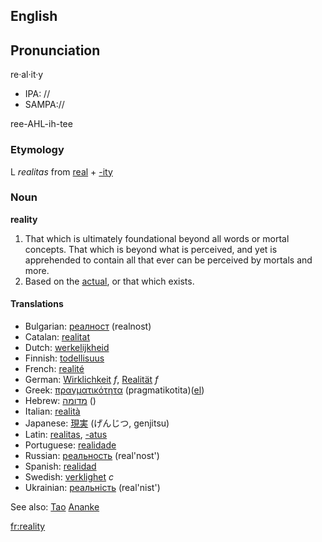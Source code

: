 ==English==
==Pronunciation==
re·al·it·y
*IPA: //
*SAMPA://
ree-AHL-ih-tee

=== Etymology ===

L ''realitas'' from [[real]] + [[-ity]]
===Noun===
'''reality'''

#That which is ultimately foundational beyond all words or mortal concepts. That which is beyond what is perceived, and yet is apprehended to contain all that ever can be perceived by mortals and more.
#Based on the [[actual]], or that which exists.

==== Translations ====
*Bulgarian: [[реалност]] (realnost)
*Catalan: [[realitat]]
*Dutch: [[werkelijkheid]]
*Finnish: [[todellisuus]]
*French: [[realité]]
*German: [[Wirklichkeit]] ''f'', [[Realität]] ''f''
*Greek: [[πραγματικότητα]] (pragmatikotita)([[:el:Πραγματικότητα|el]])
*Hebrew: [[מדומה]] ()
*Italian: [[realità]]
*Japanese: [[現実]] (げんじつ, genjitsu)
*Latin: [[realitas]], [[realitates|-atus]]
*Portuguese: [[realidade]]
*Russian: [[реальность]] (real'nost')
*Spanish: [[realidad]]
*Swedish: [[verklighet]] ''c''
*Ukrainian: [[реальність]] (real'nist')

See also: [[Tao]] [[Ananke]]

[[fr:reality]]